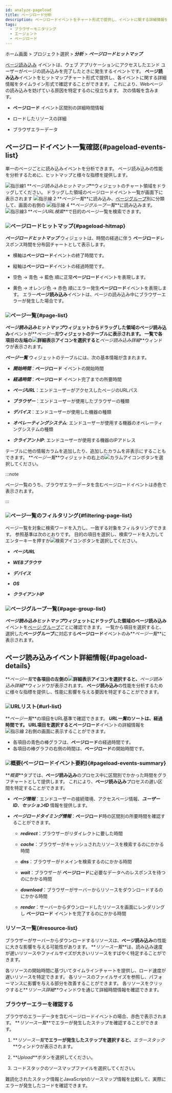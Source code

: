 ```yaml
---
id: analyze-pageload
title: ページロード分析
description: ページロードイベントをチャート形式で提供し、イベントに関する詳細情報を分析できます。
tags:
  - ブラウザーモニタリング
  - エージェント
  - ページロード
---
```


ホーム画面 > プロジェクト選択 > **_分析_** > **_ページロードヒットマップ_**

[ページ読み込み](before-starting#load-page) イベントは、ウェブ アプリケーションにアクセスしたエンド ユーザーがページの読み込みを完了したときに発生するイベントです。 **ページ読み込み**イベントをヒットマップチャート形式で提供し、各イベントに関する詳細情報をタイムライン形式で確認することができます。 これにより、Webページの読み込みを妨げている原因を特定するのに役立ちます。 次の情報を含みます。

-   **ページロード** イベント区間別の詳細時間情報

-   ロードしたリソースの詳細

-   ブラウザエラーデータ

## ページロードイベント一覧確認{#pageload-events-list}

単一のページごとに読み込みイベントを分析できます。 ページ読み込みの性能を分析するために、ヒットマップと様々な指標を提供します。

<ImgLang img='browser-analysis-pageload-hitmap.png' desc='ページ読み込みヒットマップ' />

![指示線1](/img/number-01.png) **_ページ読み込みヒットマップ_**ウィジェットのチャート領域をドラッグしてください。 ドラッグした領域のページロードイベント一覧が画面下に表示されます ![指示線 2](/img/number-02.png) **_ページ一覧_**に読み込み、[ページグループ](before-starting#page-group)別に分類して、画面の右側の ![指示線 4](/img/number-04.png) **_ページグループ一覧_**に読み込みます。 ![指示線3](/img/number-03.png) **_ページURL検索_**で目的のページ一覧を検索できます。

### ![](/img/number-01.png)ページロードヒットマップ{#pageload-hitmap}

**_ページロードヒットマップ_** ウィジェットは、時間の経過に伴う **ページロード**レスポンス時間を分布図チャートとして表示します。 

-   横軸は**ページロード**イベントの終了時間です。

-   縦軸は**ページロード**イベントの経過時間です。

-   <span class='lowfg'>空色</span> → <span class='normal'>青色</span> → <span class='highfg'>藍色</span> 順に正常<b>ページロード</b>イベントを表現します。

-   <span class='logwr'>黄色</span> → <span class='slow'>オレンジ色</span> → <span class='vslow'>赤色</span> 順にエラー発生<b>ページロード</b>イベントを表現します。 エラー<b>ページ読み込み</b>イベントは、ページの読み込み中にブラウザーエラーが発生した場合です。

### ![](/img/number-02.png)ページ一覧{#page-list}

**_ページ読み込みヒットマップ_**ウィジェットからドラッグした領域の**ページ読み込み**イベントが**_ページ一覧_**ウィジェットのテーブルに表示されます。 一覧で各項目の左端の![詳細表示アイコン](/img/ico-detail-view.svg)を選択すると**_ページ読み込み詳細_**ウィンドウが表示されます。

**_ページ一覧_** ウィジェットのテーブルには、次の基本情報が含まれます。

-   **_開始時間_**：**ページロード** イベントの開始時間

-   **_経過時間_**：**ページロード** イベント完了までの所要時間

-   **_ページURL_**：エンドユーザーがアクセスしたページのURLパス

-   **_ブラウザー_**：エンドユーザーが使用したブラウザーの種類

-   **_デバイス_**：エンドユーザーが使用した機器の種類

-   **_オペレーティングシステム_**: エンドユーザーが使用する機器のオペレーティングシステムの種類

-   **_クライアントIP_**: エンドユーザーが使用する機器のIPアドレス

テーブルに他の情報カラムを追加したり、追加したカラムを非表示にすることもできます。 **_ページ一覧_**ウィジェットの右上の![カラムアイコン](/img/ico-column.svg)ボタンを選択してください。

:::note

ページ一覧のうち、ブラウザエラーデータを含むページロードイベントは赤色で表示されます。

<ImgLang img='browser-pageload-error-list.png' desc='ブラウザエラーデータ' />

:::

### ![](/img/number-03.png)ページ一覧のフィルタリング{#filtering-page-list}

ページ一覧を対象に検索ワードを入力し、一致する対象をフィルタリングできます。 参照基準は次のとおりです。 目的の項目を選択し、検索ワードを入力してエンターキーを押すか![検索アイコン](/img/ico-search.svg)ボタンを選択してください。

-   **_ページURL_**

-   **_WEBブラウサ_**

-   **_デバイス_**

-   **_OS_**

-   **_クライアントIP_**

### ![](/img/number-04.png)ページグループ一覧{#page-group-list}

<ImgLang img='browser-analysis-pageload-hitmap-pagegroup.png' desc='ページグループ一覧' />

**_ページ読み込みヒットマップ_**ウィジェットにドラッグした領域の**ページ読み込み**イベントを[ページ·グループ](before-starting#page-group)ごとに確認できます。 一覧から項目を選択すると、選択した**ページグループ**に対応する**ページロード**イベントのみ**_ページ一覧_**に表示されます。

## ページ読み込みイベント詳細情報{#pageload-details}

**_ページ一覧_**で各項目の左側の![詳細表示アイコン](/img/ico-detail-view.svg)を選択すると、**_ページ読み込み詳細_**ウィンドウが表示されます。 **ページ読み込み**の性能を分析するために様々な指標を提供し、性能に影響を与える要因を特定することができます。

<ImgLang img='rum-pageload-event-02.png' desc='ページロード詳細' />

### ![](/img/number-01.png)URLリスト{#url-list}

**_ページ一覧_**の項目をURL基準で確認できます。 **_URL一覧_**のソートは、経過時間です。 URL項目を選択すると**ページロード**イベントの詳細情報を![指示線 2](/img/number-02.png)右側の画面に表示することができます。

-   各項目の青色の棒グラフは、**ページロード**の経過時間です。
-   各項目の棒グラフの右側の時間は、**ページロード**の開始時間です。

### ![](/img/number-02.png)概要(ページロードイベント要約){#pageload-events-summary}

**_概要_**タブでは、**ページ読み込み**のプロセス中に区間別でかかった時間をグラフチャートとして提供します。 これにより、**ページ読み込み**プロセスの遅い区間を特定することができます。

-   **_ページ情報_**：エンドユーザーの接続環境、アクセスページ情報、**_ユーザーID_**、**_セッションID_** 情報を提供します。

-   **_ページロードタイミング情報_**：**ページロード**時の区間別の所要時間を確認することができます。

    -   **_redirect_**：ブラウザーがリダイレクトに要した時間

    -   **_cache_**：ブラウザーがキャッシュされたリソースを検索するのにかかる時間

    -   **_dns_**：ブラウザーがドメインを検索するのにかかる時間

    -   **_wait_**：ブラウザーが **ページロード**に必要なデータへのレスポンスを待つのにかかる時間

    -   **_download_**：ブラウザーがサーバーからリソースをダウンロードするのにかかる時間

    -   **_render_**：サーバーからダウンロードしたリソースを画面にレンダリングし **ページロード** イベントを完了するのにかかる時間

### リソース一覧{#resource-list}

ブラウザーがサーバーからダウンロードするリソースは、**ページ読み込み**の性能に大きな影響を与える可能性があります。 **_リソース一覧_**は、読み込み速度が遅いリソースやファイルサイズが大きいリソースをすばやく特定することができます。

<ImgLang img='rum-pageload-event-03.png' desc='リソース一覧' />

各リソースの開始時間に基づいてタイムラインチャートを提供し、ロード速度が遅いリソースを特定できます。 各リソースのファイルサイズを参照し、パフォーマンスに影響を与える部分を改善することができます。 各リソースをクリックすると**_リソース詳細_**ウィンドウを通じて詳細時間情報を確認できます。

<ImgLang img='rum-pageload-event-04.png' desc='リソース詳細' />

### ブラウザーエラーを確認する

ブラウザのエラーデータを含むページロードイベントの場合、赤色で表示されます。 **_リソース一覧_**でエラーが発生したステップを確認することができます。

<ImgLang img='browser-pageload-details-resource-error.png' desc='リソースリスト-エラーデータ' />

1.  **_リソース一覧_**でエラーが発生したステップを選択すると、**_エラースタック_**ウィンドウが表示されます。

    <ImgLang img='browser-pageload-details-resource-error-stack.png' desc='エラースタック' />

2.  **_Upload_**ボタンを選択してください。

3.  コードスタックのソースマップファイルを選択してください。

難読化されたスタック情報とJavaScriptのソースマップ情報を比較して、実際にエラーが発生したコードを確認できます。
